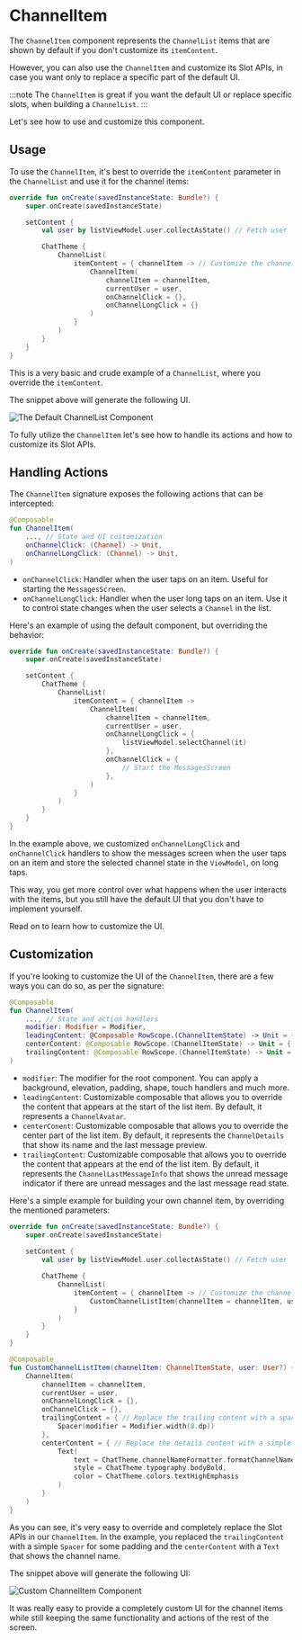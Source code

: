 # ChannelItem

The `ChannelItem` component represents the `ChannelList` items that are shown by default if you don't customize its `itemContent`.

However, you can also use the `ChannelItem` and customize its Slot APIs, in case you want only to replace a specific part of the default UI.

:::note
The `ChannelItem` is great if you want the default UI or replace specific slots, when building a `ChannelList`.
:::

Let's see how to use and customize this component.

## Usage

To use the `ChannelItem`, it's best to override the `itemContent` parameter in the `ChannelList` and use it for the channel items:

```kotlin
override fun onCreate(savedInstanceState: Bundle?) {
    super.onCreate(savedInstanceState)

    setContent {
        val user by listViewModel.user.collectAsState() // Fetch user

        ChatTheme {
            ChannelList(
                itemContent = { channelItem -> // Customize the channel items
                    ChannelItem(
                        channelItem = channelItem,
                        currentUser = user,
                        onChannelClick = {},
                        onChannelLongClick = {}
                    )
                }
            )
        }
    }
}
```

This is a very basic and crude example of a `ChannelList`, where you override the `itemContent`.

The snippet above will generate the following UI.

![The Default ChannelList Component](../../assets/compose_default_channel_list_component.png)

To fully utilize the `ChannelItem` let's see how to handle its actions and how to customize its Slot APIs.

## Handling Actions

The `ChannelItem` signature exposes the following actions that can be intercepted:

```kotlin
@Composable
fun ChannelItem(
    ..., // State and UI customization
    onChannelClick: (Channel) -> Unit,
    onChannelLongClick: (Channel) -> Unit,
)
```

* `onChannelClick`: Handler when the user taps on an item. Useful for starting the `MessagesScreen`.
* `onChannelLongClick`: Handler when the user long taps on an item. Use it to control state changes when the user selects a `Channel` in the list.

Here's an example of using the default component, but overriding the behavior:

```kotlin
override fun onCreate(savedInstanceState: Bundle?) {
    super.onCreate(savedInstanceState)

    setContent {
        ChatTheme {
            ChannelList(
                itemContent = { channelItem ->
                    ChannelItem(
                        channelItem = channelItem,
                        currentUser = user,
                        onChannelLongClick = {
                            listViewModel.selectChannel(it)
                        },
                        onChannelClick = {
                            // Start the MessagesScreen
                        },
                    )
                }
            )
        }
    }
}
```

In the example above, we customized `onChannelLongClick`  and `onChannelClick` handlers to show the messages screen when the user taps on an item and store the selected channel state in the `ViewModel`, on long taps.

This way, you get more control over what happens when the user interacts with the items, but you still have the default UI that you don't have to implement yourself.

Read on to learn how to customize the UI.

## Customization

If you're looking to customize the UI of the `ChannelItem`, there are a few ways you can do so, as per the signature:

```kotlin
@Composable
fun ChannelItem(
    ..., // State and action handlers
    modifier: Modifier = Modifier,
    leadingContent: @Composable RowScope.(ChannelItemState) -> Unit = { ... },
    centerContent: @Composable RowScope.(ChannelItemState) -> Unit = { ... },
    trailingContent: @Composable RowScope.(ChannelItemState) -> Unit = { ... },
)
```

* `modifier`: The modifier for the root component. You can apply a background, elevation, padding, shape, touch handlers and much more.
* `leadingContent`: Customizable composable that allows you to override the content that appears at the start of the list item. By default, it represents a `ChannelAvatar`.
* `centerConent`: Customizable composable that allows you to override the center part of the list item. By default, it represents the `ChannelDetails` that show its name and the last message preview.
* `trailingContent`: Customizable composable that allows you to override the content that appears at the end of the list item. By default, it represents the `ChannelLastMessageInfo` that shows the unread message indicator if there are unread messages and the last message read state.

Here's a simple example for building your own channel item, by overriding the mentioned parameters:

```kotlin
override fun onCreate(savedInstanceState: Bundle?) {
    super.onCreate(savedInstanceState)
    
    setContent {
        val user by listViewModel.user.collectAsState() // Fetch user

        ChatTheme {
            ChannelList(
                itemContent = { channelItem -> // Customize the channel items
                    CustomChannelListItem(channelItem = channelItem, user = user)
                }
            )
        }
    }
}

@Composable
fun CustomChannelListItem(channelItem: ChannelItemState, user: User?) {
    ChannelItem(
        channelItem = channelItem,
        currentUser = user,
        onChannelLongClick = {},
        onChannelClick = {},
        trailingContent = { // Replace the trailing content with a spacer
            Spacer(modifier = Modifier.width(8.dp))
        },
        centerContent = { // Replace the details content with a simple Text
            Text(
                text = ChatTheme.channelNameFormatter.formatChannelName(it.channel, user),
                style = ChatTheme.typography.bodyBold,
                color = ChatTheme.colors.textHighEmphasis
            )
        }
    )
}
```

As you can see, it's very easy to override and completely replace the Slot APIs in our `ChannelItem`. In the example, you replaced the `trailingContent` with a simple `Spacer` for some padding and the `centerContent` with a `Text` that shows the channel name.

The snippet above will generate the following UI:

![Custom ChannelItem Component](../../assets/compose_custom_channel_list_item.png)

It was really easy to provide a completely custom UI for the channel items while still keeping the same functionality and actions of the rest of the screen.

